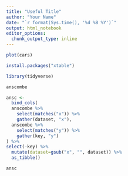 ```yaml
---
title: "Useful Title"
author: "Your Name"
date: "`r format(Sys.time(), '%d %B %Y')`"
output: html_notebook
editor_options:
  chunk_output_type: inline
---
```


 

```r
plot(cars)
```

```r
install.packages("xtable")
```

```r
library(tidyverse)
```

```r
anscombe
```

```r
ansc <-
  bind_cols(
  anscombe %>% 
    select(matches("x")) %>% 
    gather(dataset, "x"),
  anscombe %>%
    select(matches("y")) %>% 
    gather(key, "y")
) %>% 
select(-key) %>% 
  mutate(dataset=gsub("x", "", dataset)) %>% 
  as_tibble()
```
```r
ansc
```

